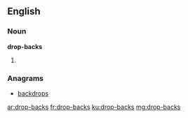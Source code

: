 ==English==

===Noun===
'''drop-backs'''

# {{plural of|drop-back}}

===Anagrams===
* [[backdrops#English|backdrops]]

[[ar:drop-backs]]
[[fr:drop-backs]]
[[ku:drop-backs]]
[[mg:drop-backs]]